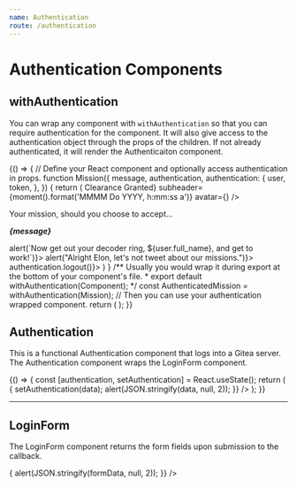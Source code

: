 ```yaml
---
name: Authentication
route: /authentication
---
```



# Authentication Components

## withAuthentication

You can wrap any component with `withAuthentication` so that you can require authentication for the component.
It will also give access to the authentication object through the props of the children.
If not already authenticated, it will render the Authenticaiton component.

<Playground>
{() => {
  // Define your React component and optionally access authentication in props.
  function Mission({
    message,
    authentication,
    authentication: {
      user,
      token,
    },
  }) {
    return (
      <Card>
        <CardHeader title={<strong>Clearance Granted</strong>} subheader={moment().format('MMMM Do YYYY, h:mm:ss a')} avatar={<Avatar src={user.avatar_url} />} />
        <CardContent>
          <p>Your mission, should you choose to accept...</p>
          <p><strong><em>{message}</em></strong></p>
        </CardContent>
        <CardActions>
          <IconButton onClick={()=> alert(`Now get out your decoder ring, ${user.full_name}, and get to work!`)}><Favorite /></IconButton>
          <IconButton onClick={()=> alert("Alright Elon, let's not tweet about our missions.")}><Share /></IconButton>
          <IconButton onClick={()=> authentication.logout()}><ExitToApp /></IconButton>
        </CardActions>
      </Card>
    )
  }
  /** Usually you would wrap it during export at the bottom of your component's file.
   *  export default withAuthentication(Component);
   */
  const AuthenticatedMission = withAuthentication(Mission);
  // Then you can use your authentication wrapped component.
  return (
    <Paper>
      <AuthenticatedMission
        //** Pass any props as you normally would. */
        message={loremIpsum()}
        authenticationConfig={{
          tokenid: "PlaygroundTesting",
          server: "https://git.door43.org",
          /** Optionally override messages. */
          messages: {
            actionText:"Verify Your Identity to See Your Mission",
            genericError: "Nothing to see here, carry on.",
            usernameError: "Your no agent, did you forget your name?",
            passwordError: "Are you sure you are who you think you are?",
          },
        }}
        /** Pass a previously returned authentication object to skip authentication form.
          authentication={{
            user: {...},
            token: {...},
            remember: false,
          }}
          */
      />
    </Paper>
  );
}}
</Playground>

<Props of={withAuthentication} isToggle title="Props" />

## Authentication

This is a functional Authentication component that logs into a Gitea server.
The Authentication component wraps the LoginForm component.

<Playground>
{() => {
  const [authentication, setAuthentication] = React.useState();
  return (
    <Paper>
      <Authentication
        messages={{
          actionText:"Authenticate",
          genericError: "Something happened!",
          usernameError: "No user found?",
          passwordError: "Did you fat finger your password?",
        }}
        config={{
          server: "https://git.door43.org",
          tokenid:"PlaygroundTesting",
        }}
        authentication={authentication}
        onAuthentication={(data) => {
          setAuthentication(data);
          alert(JSON.stringify(data, null, 2));
        }}
      />
    </Paper>
  );
}}
</Playground>

<Props of={Authentication} isToggle title="Props" />

---

## LoginForm

The LoginForm component returns the form fields upon submission to the callback.

<Playground>
<Paper>
  <LoginForm
    actionText="Sign in"
    onSubmit={(formData) => {
      alert(JSON.stringify(formData, null, 2));
    }}
  />
</Paper>
</Playground>

<Props of={LoginForm} isToggle title="Props" />
